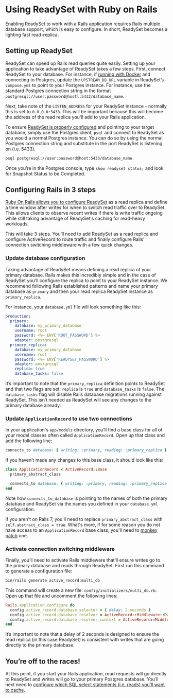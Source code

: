 
# Using ReadySet with Ruby on Rails

Enabling ReadySet to work with a Rails application requires Rails multiple database support, which is easy to configure. 
In short, ReadySet becomes a lighting fast read-replica. 

## Setting up ReadySet
ReadySet can speed up Rails read queries quite easily. Setting up your application to take advantage of ReadySet takes a few steps. 
First, connect ReadySet to your database. For instance, if [running with Docker](/get-started/deploy-with-docker) and connecting to Postgres, update the 
`UPSTREAM_DB_URL` variable in ReadySet’s `compose.yml` to point to your Postgres instance. For instance, use the standard Postgres connection 
string in the format `postgresql://user:password@hostl:5432/database_name`. 

Next, take note of the `LISTEN_ADDRESS` for your 
ReadySet instance - normally this is set to `0.0.0.0:5433`. This will be important because this will become the address of the read replica you'll 
add to your Rails application. 

To ensure [ReadySet is properly configured](/cache/check-snapshotting) and pointing to your target database, simply use the Postgres client, `psql` and connect to ReadySet as 
you would a normal Postgres instance. You can do so by using the normal Postgres connection string and substitute in the port ReadySet is listening on (i.e. 5433). 

```sh
psql postgresql://user:password@host:5433/database_name
```

Once you’re in the Postgres console, type `show readyset status;` and look for Snapshot Status to be Completed. 

## Configuring Rails in 3 steps

[Ruby On Rails allows you to configure ReadySet](https://guides.rubyonrails.org/active_record_multiple_databases.html#activating-automatic-role-switching) as a read replica and define a time window after writes 
for when to switch read traffic over to ReadySet. This allows clients to observe recent writes if there is write 
traffic ongoing while still taking advantage of ReadySet's caching for read-heavy workloads.

This will take 3 steps. You’ll need to add ReadySet as a read replica and configure ActiveRecord to 
route traffic and finally configure Rails' connection switching middleware with a few quick changes.

### Update database configuration

Taking advantage of ReadySet means defining a read replica of your primary database. 
Rails makes this incredibly simple and in the case of ReadySet you’ll configure the replica to point 
to your ReadySet instance. We recommend following Rails established patterns and name your primary 
database as `primary` and then your read replica ReadySet instance as `primary_replica`. 

For instance, your `database.yml` file will look something like this: 

```yml
production:
  primary:
    database: my_primary_database
    username: root
    password: <%= ENV['ROOT_PASSWORD'] %>
    adapter: postgresql
  primary_replica:
    database: my_primary_database
    username: root
    password: <%= ENV['READYSET_PASSWORD'] %>
    adapter: postgresql
    replica: true 
    database_tasks: false
```

It’s important to note that the `primary_replica` definition points to ReadySet and that two 
flags are set: `replica` is `true` and `database_tasks` is `false`. The `database_tasks` flag 
will disable Rails database migrations running against ReadySet. This isn’t needed as 
ReadySet will see any changes to the primary database already. 

### Update `ApplicationRecord` to use two connections

In your application's `app/models` directory, you’ll find a base class for all of your model classes 
often called `ApplicationRecord`. Open up that class and add the following line: 

```ruby
connects_to database: { writing: :primary, reading: :primary_replica }
```

If you haven’t made any changes to this base class, it should look like this:

```ruby
class ApplicationRecord < ActiveRecord::Base
  primary_abstract_class 

  connects_to database: { writing: :primary, reading: :primary_replica }
end
```

Note how `connects_to_database` is pointing to the names of both the primary database and ReadySet 
via the names you defined in your `database.yml` configuration. 

If you aren't on Rails 7, you'll need to replace `primary_abstract_class` with `self.abstract_class = true`. 
What's more, if for some reason you do not have access to an `ApplicationRecord` base class, you'll need to
[monkey patch](https://dev.to/ayushn21/applying-monkey-patches-in-rails-1bj1) one. 

### Activate connection switching middleware

Finally, you’ll need to activate Rails middleware that’ll ensure writes go to the primary database and 
reads through ReadySet. First run this command to generate a configuration file: 

```sh
bin/rails generate active_record:multi_db
```

This command will create a new file: `config/initializers/multi_db.rb`. Open up that file and uncomment 
the following lines:

```ruby
Rails.application.configure do
  config.active_record.database_selector = { delay: 2.seconds }
  config.active_record.database_resolver = ActiveRecord::Middleware::DatabaseSelector::Resolver
  config.active_record.database_resolver_context = ActiveRecord::Middleware::DatabaseSelector::Resolver::Session
end
```

It’s important to note that a delay of 2 seconds is designed to ensure the read replica (in this case ReadySet) 
is consistent with writes that are going directly to the primary database. 

## You’re off to the races! 

At this point, if you start your Rails application, read requests will go directly to ReadySet and 
writes will go to your primary Postgres database. You’ll next need to [configure which SQL select statements (i.e. reads) you’ll 
want to cache](/cache/creating-a-cache). 
